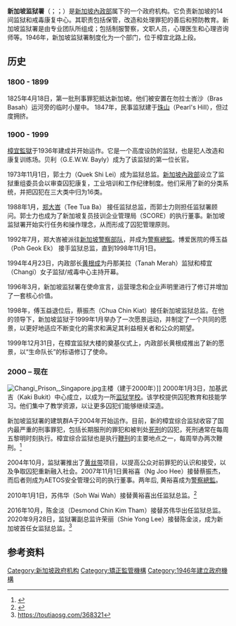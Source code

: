 {{roughtranslation|time=2016-01-30T14:09:55+00:00}}
{{refimprove|time=2016-01-30T14:09:55+00:00}}
{{Infobox government agency
| agency_name = Singapore Prison Service
| nativename = Perkhidmatan Penjara Singapura <br> 新加坡监狱署 <br> சிங்கப்பூர் சிறைச் சேவை
| logo = 
| logo_width = 
| logo_caption = 
| formed = {{Start date and age|df=yes|1946}}
| preceding1 = 
| dissolved = 
| superseding = 
| jurisdiction = [[新加坡政府|新加坡]]
| employees = 
| budget = 
| headquarters = 980 Upper Changi Rd North, Singapore 507708
| minister1_name = [[尚穆根|尚穆根]]
| minister1_pfo = 新加坡內政部長
| chief1_name = Shie Yong Lee<ref>{{cite web |title=Key Leadership Changes in the Singapore Prison Service |url=https://www.mha.gov.sg/newsroom/press-release/news/key-leadership-changes-in-the-singapore-prison-service |website=MHA |accessdate=3 November 2020 |date=15 June 2020 |archive-date=2020-10-25 |archive-url=https://web.archive.org/web/20201025135615/https://www.mha.gov.sg/newsroom/press-release/news/key-leadership-changes-in-the-singapore-prison-service |dead-url=no }}</ref>
| chief1_position = Commissioner of Prisons
| chief2_name = Daniel Tan Sin Heng
| chief2_position = Deputy Commissioner of Prisons (Policy and Transformation)
| parent_agency = [[新加坡內政部|新加坡內政部]]
| child1_agency = {{le|新加坡監獄緊急行動響應|Singapore Prisons Emergency Action Response}}
| website = http://www.sps.gov.sg<ref>{{cite web|title=Not Available|url=https://www.facebook.com/CaptainsOfLives/photos/a.10150137289819169.292101.34101604168/10153066297114169|website=Facebook|publisher=Captains of Lives|accessdate=2 February 2015|archive-date=2015-12-25|archive-url=https://web.archive.org/web/20151225150953/https://www.facebook.com/CaptainsOfLives/photos/a.10150137289819169.292101.34101604168/10153066297114169|dead-url=no}}</ref>
| footnotes = 
| seal = 
| chief3_name = Goh Leng Chuang Terrence
| chief3_position = Deputy Commissioner of Prisons (Operations and Rehabilitation)
| chief4_name = 
| chief4_position = 
| chief5_name = 
| chief5_position = 
| chief6_name = 
| chief6_position = 
| chief7_name = 
| chief7_position = 
| chief8_name = 
| chief8_position = 
| chief9_name = 
| chief9_position = 
| parent_department = 
| deputyminister1_name = {{le|杨莉明|Josephine Teo}}
| deputyminister1_pfo = Second Minister for Home Affairs
| deputyminister2_name = {{le|穆罕默德·費希爾·易卜拉欣|Muhammad Faishal Ibrahim|費希爾·易卜拉欣}}
| deputyminister2_pfo = Minister of State for Home Affairs
| deputyminister3_name = {{le|陈国明|Desmond Tan (politician)}}
| deputyminister3_pfo = Minister of State for Home Affairs
| agency_type = [[懲教|懲教機構]]
}}
'''新加坡监狱署'''（{{lang-en|Singapore Prison Service}}；{{lang-ms|Perkhidmatan Penjara Singapura}}；{{lang-ta|சிங்கப்பூர் சிறைச் சேவை}}）是[[新加坡內政部|新加坡內政部]]属下的一个政府机构。它负责新加坡的14间监狱和戒毒康复中心。其职责包括保管，改造和处理罪犯的善后和预防教育。新加坡监狱署是由专业团队所组成；包括制服警察，文职人员，心理医生和心理咨询师等。1946年，新加坡监狱署制度化为一个部门，位于樟宜北路上段。

== 历史 ==
=== 1800 - 1899 ===
1825年4月18日，第一批刑事罪犯抵达新加坡。他们被安置在勿拉士峇沙（Bras Basah）运河旁的临时小屋中。 1847年，民事监狱建于[[歐南_(新加坡)|珠山]]（Pearl's Hill），但过度拥挤。

=== 1900 - 1999 ===
[[樟宜監獄|樟宜監獄]]于1936年建成并开始运作。它是一个高度设防的监狱，也是犯人改造和康复训练场。贝利（G.E.W.W. Bayly）成为了该监狱的第一位长官。

1973年11月1日，郭士力（Quek Shi Lei）成为监狱总监。[[新加坡內政部|新加坡內政部]]设立了监狱重组委员会以审查囚犯康复，工业培训和工作纪律制度。他们采用了新的分类系统，并把囚犯在三大类中归为16类。

1988年1月，[[郑大峇|郑大峇]]（Tee Tua Ba） 接任监狱总监，而郭士力则担任监狱署顾问。郭士力也成为了新加坡复员技训企业管理局（SCORE）的执行董事。新加坡监狱署开始实行任务和操作理念，从而形成了囚犯管理原则。

1992年7月，郑大峇被派往[[新加坡警察部队|新加坡警察部队]]，并成为[[警察總監_(新加坡)|警察總監]]。博爱医院的傅玉益（Poh Geok Ek） 接手监狱总监，直到1998年11月1日。

1994年4月23日，内政部长[[黄根成|黄根成]]为丹那美拉（Tanah Merah）监狱和樟宜（Changi）女子监狱/戒毒中心主持开幕。

1996年3月，新加坡监狱署在使命宣言，运营理念和企业声明里进行了修订并增加了一套核心价值。

1998年，傅玉益退位后，蔡振杰（Chua Chin Kiat）接任新加坡监狱总监。在他的领导下，新加坡监狱于1999年1月举办了一次愿景运动，并制定了一个共同的愿景，以更好地适应不断变化的需求和满足其利益相关者和公众的期望。

1999年12月31日，在樟宜监狱大楼的奠基仪式上，内政部长黄根成推出了新的愿景，以“生命队长”的标语修订了使命。

=== 2000 –  现在 ===
[[File:Changi_Prison,_Singapore.jpg|thumb]]主楼（建于2000年）]]
2000年1月3日，加基武吉（Kaki Bukit）中心成立，以成为一所[[少年感化院|监狱学校]]。该学校提供囚犯教育和技能学习。他们集中了教学资源，以让更多囚犯们能够继续深造。

新加坡监狱署的建筑群A于2004年开始运作。目前，新的樟宜综合监狱收容了国内最严重的刑事罪犯，包括长期服刑的罪犯和被判处[[新加坡死刑制度|死刑]]的囚犯，死刑通常在每周五黎明时刻执行。樟宜综合监狱也是执行[[新加坡鞭刑|鞭刑]]的主要地点之一，每周举办两次鞭刑。<ref>{{cite web |url= |title=Eye of a Tiger（虎之眼）|last= |first= |publisher=The Guardian (英国[[卫報|卫報]]) |date= 1995年5月20日 |website= |access-date= }}</ref>

2004年10月，监狱署推出了[[黄丝带|黄丝带]]项目，以提高公众对前罪犯的认识和接受，以及争取囚犯重新融入社会。2007年11月1日黄裕喜（Ng Joo Hee）接替蔡振杰，而后者则成为AETOS安全管理公司的执行董事。两年后, 黄裕喜成为[[警察總監_(新加坡)|警察總監]]。

2010年1月1日，苏伟华（Soh Wai Wah）接替黄裕喜出任监狱总监。<ref>{{cite web|url= http://www.sps.gov.sg/about-us/prison-story|title= The Prison History（监狱史）|last= |first= |publisher= Singapore Prison Service (新加坡监狱署)|date= |website= sps.gov.sg|access-date= 2016年1月31日|archive-url= https://web.archive.org/web/20160201140921/http://www.sps.gov.sg/about-us/prison-story|archive-date= 2016年2月1日|dead-url= yes}}</ref>

2016年10月，陈金淡（Desmond Chin Kim Tham）接替苏伟华出任监狱总监。2020年9月28日，监狱署副总监许荣丽（Shie Yong Lee）接替陈金淡，成为新加坡首任女监狱总监。<ref>https://toutiaosg.com/368321</ref>

== 参考资料 ==
{{Reflist}}

[[Category:新加坡政府机构|Category:新加坡政府机构]]
[[Category:矯正監管機構|Category:矯正監管機構]]
[[Category:1946年建立政府機構|Category:1946年建立政府機構]]